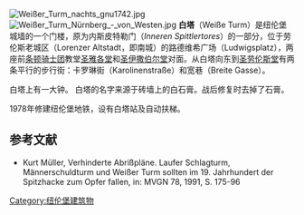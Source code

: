 [[File:Weißer_Turm_nachts_gnu1742.jpg|thumb]]
[[File:Weißer_Turm_Nürnberg_-_von_Westen.jpg|thumb]]
'''白塔'''（Weiße Turm）是纽伦堡城墙的一个门楼，原为内斯皮特勒门（''Inneren Spittlertores''）的一部分，位于劳伦斯老城区（Lorenzer Altstadt，即南城）的路德维希广场（Ludwigsplatz），两座前[[条顿骑士团|条顿骑士团]]教堂[[圣雅各堂_(纽伦堡)|圣雅各堂]]和[[圣伊撒伯尔堂_(纽伦堡)|圣伊撒伯尔堂]]对面。从白塔向东到[[圣劳伦斯堂_(纽伦堡)|圣劳伦斯堂]]有两条平行的步行街：卡罗琳街（Karolinenstraße）和宽巷（Breite Gasse）。  

白塔上有一大钟。 白塔的名字来源于砖墙上的白石膏。战后修复时去掉了石膏。 

1978年修建纽伦堡地铁，设有白塔站及自动扶梯。 

== 参考文献 ==
<references />
* Kurt Müller, Verhinderte Abrißpläne. Laufer Schlagturm, Männerschuldturm und Weißer Turm sollten im 19. Jahrhundert der Spitzhacke zum Opfer fallen, in: MVGN 78, 1991, S. 175-96

{{Commonscat|Weißer Turm (Nuremberg)}}
{{Coordinate |NS=49/27/1.3/N |EW=11/4/14.4/E |type=landmark |region=DE-BY}}

[[Category:纽伦堡建筑物|Category:纽伦堡建筑物]]
{{Germany-geo-stub}}